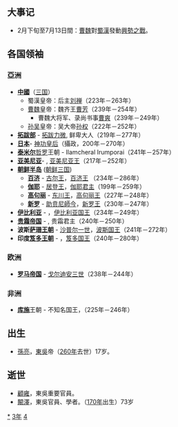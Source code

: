 {{yearTOC|243|曹魏'''[[正始_(曹芳)|正始]]四年'''；蜀汉'''[[延熙_(刘禅)|延熙]]六年'''；东吴'''[[赤烏|赤烏]]六年'''}}

== 大事记 ==
*2月下旬至7月13日間：[[曹魏|曹魏]]對[[蜀漢|蜀漢]]發動[[興勢之戰|興勢之戰]]。

== 各国领袖 ==
=== 亞洲 ===
*'''[[中國|中國]]'''（[[三国|三国]]）
**蜀漢皇帝：后主[[刘禅|刘禅]]（223年－263年）
**[[曹魏|曹魏]]皇帝：魏齐王[[曹芳|曹芳]]（239年－254年）
*** 曹魏大将军、录尚书事[[曹爽|曹爽]]（239年－249年）
**[[孙吴|孙吴]]皇帝：吴大帝[[孙权|孙权]]（222年－252年）
*'''[[拓跋部|拓跋部]]''' - [[拓跋力微|拓跋力微]], 鲜卑大人（219年－277年）
*'''[[日本|日本]]'''- [[神功皇后|神功皇后]]（攝政，200年－270年）
*'''[[泰米尔人|泰米尔]]'''[[哲罗|哲罗]]王朝 - Ilamcheral Irumporai（241年－257年）
*'''[[亚美尼亚|亚美尼亚]]'''- {{link-en|梯里达底二世 (亚美尼亚)|Tiridates II of Armenia|梯里达底二世}}, [[亚美尼亚君主列表|亚美尼亚王]]（217年－252年）
*'''[[朝鲜半岛|朝鲜半岛]]''' ([[朝鲜三国|朝鲜三国]])
**'''[[百济|百济]]''' - [[古尔王|古尔王]]，[[百济君主列表|百济王]] （234年－286年）
**'''[[伽耶|伽耶]]''' - [[居登王|居登王]]，[[朝鲜半岛君主列表|伽耶君主]]（199年－259年）
**'''[[高句丽|高句丽]]''' - [[东川王|东川王]]，[[高句丽君主列表|高句丽王]]（227年－248年）
**'''[[新罗|新罗]]''' - [[助贲尼師今|助贲尼師今]]，[[新罗君主列表|新罗王]]（230年－247年）
*'''[[高加索伊比利亚王国|伊比利亚]]''' - {{link-en|巴库一世|Bacurius I of Iberia}}，[[格鲁吉亚君主列表|伊比利亚国王]]（234年－249年）
*'''[[贵霜帝国|贵霜帝国]]''' - {{link-en|婆什色迦|Vāsishka}}, 贵霜君主（240年－250年）
*'''波斯[[萨珊王朝|萨珊王朝]]''' - [[沙普尔一世|沙普尔一世]]，[[伊朗君主列表|波斯国王]]（241年－272年）
*'''印度[[笈多王朝|笈多王朝]]''' - {{link-en|室利笈多|Gupta (king)}}，[[印度君主列表|笈多国王]]（240年－280年）

=== 欧洲 ===
*'''[[罗马帝国|罗马帝国]]''' - [[戈尔迪安三世|戈尔迪安三世]]（238年－244年）

=== 非洲 ===
*'''[[库施|库施]]'''王朝 - 不知名国王，（225年－246年）

== 出生 ==
* [[孫亮|孫亮]]，[[孫吳|東吳]]帝（[[260年|260年]]去世）17岁。

== 逝世 ==
{{Wikisource year mention}}
*[[顧雍|顧雍]]，東吳重要官員。
*[[闞澤|闞澤]]，東吳官員、學者。（[[170年|170年]]出生）73岁

[[Category:243年|*]]
[[Category:240年代|3年]]
[[Category:3世纪各年|4]]